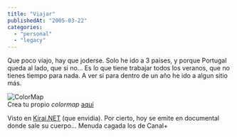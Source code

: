 ```yaml
---
title: "Viajar"
publishedAt: "2005-03-22"
categories: 
  - "personal"
  - "legacy"
---
```


Que poco viajo, hay que joderse. Solo he ido a 3 paises, y porque Portugal queda al lado, que si no... Es lo que tiene trabajar todos los veranos, que no tienes tiempo para nada. A ver si para dentro de un año he ido a algun sitio más.

![ColorMap](http://blog.rick.f2o.org/i/colormap.gif)  
Crea tu propio _colormap_ [aquí](http://douweosinga.com/projects/visitedcountries)

Visto en [Kirai.NET](http://kirai.bitacoras.com/index.php?p=480) (que envidia). Por cierto, hoy se emite en documental donde sale su cuerpo... Menuda cagada los de Canal+
